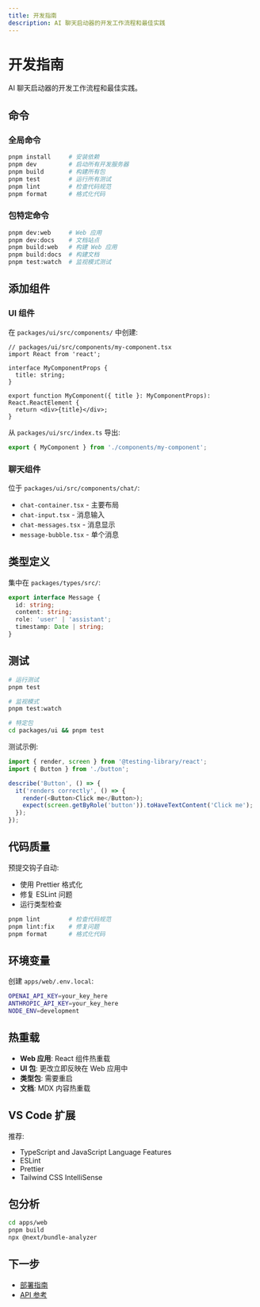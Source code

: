 ```yaml
---
title: 开发指南
description: AI 聊天启动器的开发工作流程和最佳实践
---
```


# 开发指南

AI 聊天启动器的开发工作流程和最佳实践。

## 命令

### 全局命令

```bash
pnpm install     # 安装依赖
pnpm dev         # 启动所有开发服务器
pnpm build       # 构建所有包
pnpm test        # 运行所有测试
pnpm lint        # 检查代码规范
pnpm format      # 格式化代码
```

### 包特定命令

```bash
pnpm dev:web     # Web 应用
pnpm dev:docs    # 文档站点
pnpm build:web   # 构建 Web 应用
pnpm build:docs  # 构建文档
pnpm test:watch  # 监视模式测试
```

## 添加组件

### UI 组件

在 `packages/ui/src/components/` 中创建:

```tsx
// packages/ui/src/components/my-component.tsx
import React from 'react';

interface MyComponentProps {
  title: string;
}

export function MyComponent({ title }: MyComponentProps): React.ReactElement {
  return <div>{title}</div>;
}
```

从 `packages/ui/src/index.ts` 导出:

```typescript
export { MyComponent } from './components/my-component';
```

### 聊天组件

位于 `packages/ui/src/components/chat/`:

- `chat-container.tsx` - 主要布局
- `chat-input.tsx` - 消息输入
- `chat-messages.tsx` - 消息显示
- `message-bubble.tsx` - 单个消息

## 类型定义

集中在 `packages/types/src/`:

```typescript
export interface Message {
  id: string;
  content: string;
  role: 'user' | 'assistant';
  timestamp: Date | string;
}
```

## 测试

```bash
# 运行测试
pnpm test

# 监视模式
pnpm test:watch

# 特定包
cd packages/ui && pnpm test
```

测试示例:

```typescript
import { render, screen } from '@testing-library/react';
import { Button } from './button';

describe('Button', () => {
  it('renders correctly', () => {
    render(<Button>Click me</Button>);
    expect(screen.getByRole('button')).toHaveTextContent('Click me');
  });
});
```

## 代码质量

预提交钩子自动:
- 使用 Prettier 格式化
- 修复 ESLint 问题
- 运行类型检查

```bash
pnpm lint        # 检查代码规范
pnpm lint:fix    # 修复问题
pnpm format      # 格式化代码
```

## 环境变量

创建 `apps/web/.env.local`:

```bash
OPENAI_API_KEY=your_key_here
ANTHROPIC_API_KEY=your_key_here
NODE_ENV=development
```

## 热重载

- **Web 应用**: React 组件热重载
- **UI 包**: 更改立即反映在 Web 应用中
- **类型包**: 需要重启
- **文档**: MDX 内容热重载

## VS Code 扩展

推荐:
- TypeScript and JavaScript Language Features
- ESLint
- Prettier
- Tailwind CSS IntelliSense

## 包分析

```bash
cd apps/web
pnpm build
npx @next/bundle-analyzer
```

## 下一步

- [部署指南](/docs/zh-deployment)
- [API 参考](/docs/zh-api)